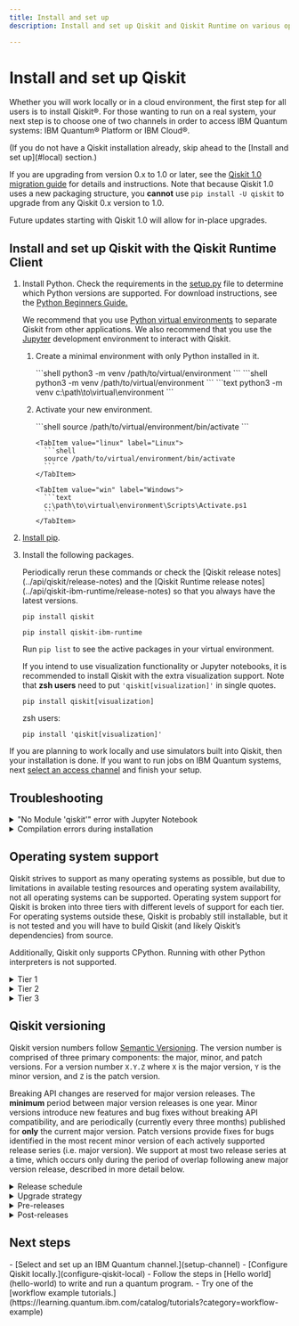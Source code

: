 ```yaml
---
title: Install and set up
description: Install and set up Qiskit and Qiskit Runtime on various operating systems

---
```

<span id="qiskit-install"></span>
# Install and set up Qiskit

Whether you will work locally or in a cloud environment, the first step for all users is to install Qiskit&reg;. For those wanting to run on a real system, your next step is to choose one of two channels in order to access IBM Quantum systems: IBM Quantum&reg; Platform or IBM Cloud&reg;.

<Admonition type="caution" title="Upgrade from Qiskit 0.x to Qiskit 1.0 and beyond">
  (If you do not have a Qiskit installation already, skip ahead to the [Install and set up](#local) section.)

  If you are upgrading from version 0.x to 1.0 or later, see the [Qiskit 1.0 migration guide](/api/migration-guides/qiskit-1.0) for details and instructions. Note that because Qiskit 1.0 uses a new packaging structure, you **cannot** use `pip install -U qiskit` to upgrade from any Qiskit 0.x version to 1.0. 
  
  Future updates starting with Qiskit 1.0 will allow for in-place upgrades.  
</Admonition>

<span id="local"></span>
## Install and set up Qiskit with the Qiskit Runtime Client

1. Install Python. Check the requirements in the [setup.py](https://github.com/Qiskit/qiskit/blob/main/setup.py) file to determine which Python versions are supported.  For download instructions, see the [Python Beginners Guide.](https://wiki.python.org/moin/BeginnersGuide/Download)

    We recommend that you use [Python virtual environments](https://docs.python.org/3.10/tutorial/venv.html) to separate Qiskit from other applications.  We also recommend that you use the [Jupyter](https://jupyter.org/install) development environment to interact with Qiskit.

    1. Create a minimal environment with only Python installed in it.

        <OperatingSystemTabs>
          <TabItem value="mac" label="macOS">
            ```shell
            python3 -m venv /path/to/virtual/environment
            ```
          </TabItem>

          <TabItem value="linux" label="Linux">
            ```shell
            python3 -m venv /path/to/virtual/environment
            ```
          </TabItem>

          <TabItem value="win" label="Windows">
            ```text
            python3 -m venv c:\path\to\virtual\environment
            ```
          </TabItem>
         </OperatingSystemTabs>

    1. Activate your new environment.

         <OperatingSystemTabs>
           <TabItem value="mac" label="macOS">
             ```shell
             source /path/to/virtual/environment/bin/activate
             ```
           </TabItem>

           <TabItem value="linux" label="Linux">
             ```shell
             source /path/to/virtual/environment/bin/activate
             ```
           </TabItem>

           <TabItem value="win" label="Windows">
             ```text
             c:\path\to\virtual\environment\Scripts\Activate.ps1
             ```
           </TabItem>
         </OperatingSystemTabs>

1. [Install pip](https://pip.pypa.io/en/stable/installation/).
1. Install the following packages.

      <Admonition type="note">
          Periodically rerun these commands or check the [Qiskit release notes](../api/qiskit/release-notes) and the [Qiskit Runtime release notes](../api/qiskit-ibm-runtime/release-notes) so that you always have the latest versions.
      </Admonition>

      ```shell
      pip install qiskit
      ```

      ```shell
      pip install qiskit-ibm-runtime
      ```

      Run `pip list` to see the active packages in your virtual environment.

      If you intend to use visualization functionality or Jupyter notebooks, it is recommended to install Qiskit with the extra visualization support. Note that **zsh users** need to put `'qiskit[visualization]'` in single quotes.

      ```shell
      pip install qiskit[visualization]
      ```
      zsh users:

      ```shell
      pip install 'qiskit[visualization]'
      ```

If you are planning to work locally and use simulators built into Qiskit, then your installation is done. If you want to run jobs on IBM Quantum systems, next [select an access channel](setup-channel) and finish your setup.

## Troubleshooting

<details>
  <summary>
    "No Module 'qiskit'" error with Jupyter Notebook
  </summary>
  If you used ``pip install qiskit`` and set up your virtual environment in
  Anaconda, then you may get the ``No Module 'qiskit'`` error when you run a tutorial
  in Jupyter Notebook. If you have not installed Qiskit or set up your
  virtual environment, you can follow the [installation](#qiskit-install) steps.

  The error is caused when trying to import the Qiskit package in an
  environment where Qiskit is not installed. If you launched Jupyter Notebook
  from the Anaconda-Navigator, it is possible that Jupyter Notebook is running
  in the base (root) environment, instead of in your virtual
  environment. Choose a virtual environment in the Anaconda-Navigator from the
  **Applications on** dropdown menu. In this menu, you can see
  all of the virtual environments within Anaconda, and you can
  select the environment where you have Qiskit installed to launch Jupyter
  Notebook.
</details>

<details>
  <summary>
    Compilation errors during installation
  </summary>
  Qiskit depends on a number of other open-source Python packages, which
  are automatically installed when doing ``pip install qiskit``. Depending on
  your system's platform and Python version, it is possible that a particular
  package does not provide pre-built binaries for your system. You can refer
  to [Operating system support](#operating-system-support) for a list of platforms supported by Qiskit, some
  of which may need an extra compiler. In cases where there are
  no precompiled binaries available, ``pip`` will attempt to compile the package
  from source, which in turn might require some extra dependencies that need to
  be installed manually.

  If the output of ``pip install qiskit`` contains similar lines to:

  ```
  Failed building wheel for SOME_PACKAGE
  ...
  build/temp.linux-x86_64-3.5/_openssl.c:498:30: fatal error
  compilation terminated.
  error: command 'x86_64-linux-gnu-gcc' failed with exit status 1
  ```

  please check the documentation of the package that failed to install (in the
  example code, ``SOME_PACKAGE``) for information on how to install the libraries
  needed for compiling from source.
</details>

<span id="os-support"></span>
## Operating system support

Qiskit strives to support as many operating systems as possible, but due to limitations in available testing resources and operating system availability, not all operating systems can be supported. Operating system support for Qiskit is broken into three tiers with different levels of support for each tier. For operating systems outside these, Qiskit is probably still installable, but it is not tested and you will have to build Qiskit (and likely Qiskit’s dependencies) from source.

Additionally, Qiskit only supports CPython. Running with other Python interpreters is not supported.

<details>
  <summary>
    Tier 1
  </summary>
  Tier 1 operating systems are fully tested as part of the development processes to ensure any proposed change will function correctly. Pre-compiled binaries are built, tested, and published to PyPI as part of the release process. Typically, as long as there is a functioning Python environment installed, Qiskit can be installed on these operating systems without needing to install further dependencies.

  Tier 1 operating systems:

  - Linux x86_64 (distributions compatible with the [manylinux 2014](https://www.python.org/dev/peps/pep-0599/) packaging specification).
  - macOS x86_64 (10.12 or later)
  - Windows 64 bit
</details>

<details>
  <summary>
    Tier 2
  </summary>
  Tier 2 operating systems are not tested as part of development process. However, pre-compiled binaries are built, tested, and published to PyPI as part of the release process and these packages can be expected to be installed with just a functioning Python environment.

  Tier 2 operating systems:

  - Linux AArch64 (distributions compatible with the [manylinux 2014](https://www.python.org/dev/peps/pep-0599/) packaging specification)
</details>

<details>
  <summary>
    Tier 3
  </summary>
  Tier 3 operating systems are not tested as part of the development process. Pre-compiled binaries are built and published to PyPI as part of the release process but are not tested. They may not be installable with just a functioning Python environment and might require a C/C++ compiler or additional programs to build dependencies from source as part of the installation process. Support for these operating systems are best effort only.

  Tier 3 operating systems:

  - Linux ppc64le (distributions compatible with the [manylinux 2014](https://www.python.org/dev/peps/pep-0599/)packaging specification)
  - Linux s390x (distributions compatible with the [manylinux 2014](https://www.python.org/dev/peps/pep-0599/) packaging specification)
  - macOS ARM64 (10.15 or newer)
  - Linux i686 (distributions compatible with the [manylinux 2014](https://www.python.org/dev/peps/pep-0599/) packaging specification)
  - Windows 32 bit
</details>

## Qiskit versioning
  Qiskit version numbers follow [Semantic Versioning](https://semver.org/).
  The version number is comprised of three primary components: the major, minor, and
  patch versions. For a version number `X.Y.Z` where `X` is the major version,
  `Y` is the minor version, and `Z` is the patch version.

  Breaking API changes are reserved for major version releases. The **minimum**
  period between major version releases is one year. Minor versions introduce
  new features and bug fixes without breaking API compatibility, and are
  periodically (currently every three months) published for **only** the
  current major version. Patch versions provide fixes for bugs identified in
  the most recent minor version of each actively supported release series (i.e.
  major version). We support at most two release series at a time, which occurs
  only during the period of overlap following anew major version release,
  described in more detail below.


<details>
  <summary>
    Release schedule
  </summary>
  A tentative release schedule is included below:

  ![](/images/start/install/release_schedule.png)

  For an up-to-date release schedule, refer to the Qiskit Github project's
  [milestones list](https://github.com/Qiskit/qiskit/milestones), which will always
  contain the current release plan.

  With the release of a new major version, the previous major version is supported
  for at least 6 months; only bug and security fixes will be accepted during this
  time and only patch releases will be published for this major version. A final
  patch version will be published when support is dropped, and that release will
  also document the end of support for that major version series. A longer
  support window is needed for the previous major version as this gives downstream
  consumers of Qiskit a chance to migrate not only their code but also their
  users. We do not recommended for a downstream library that
  depends on Qiskit to bump its minimum Qiskit version to a new
  major version release immediately because its user base will also need a chance
  to migrate to the new API changes. Having an extended support window
  for the previous major Qiskit version gives downstream projects time to fix
  compatibility with the next major version. Downstream projects can provide
  support for two release series at a time to give their users a migration path.

  For the purposes of semantic versioning, the Qiskit public API is considered
  any documented module, class, function, or method that is not marked as private
  (with a `_` prefix). However, there can be explicit exceptions made in the case
  of specific documented APIs. In such cases these APIs will be clearly documented
  as not being considered stable interfaces yet, and a user-visible warning will be
  actively emitted on any use of these unstable interfaces. Additionally, in some
  situations an interface marked as private will be considered part of the public
  API. Typically this only occurs in two cases: either an abstract interface
  definition where subclasses are intended to override/implement a private method
  as part of defining an implementation of the interface, or advanced-usage
  low-level methods that have stable interfaces but are not considered safe to use,
  as the burden is on the user to uphold the class/safety invariants themselves
  (the canonical example of this is the `QuantumCircuit._append` method).

  The supported Python versions, minimum supported Rust version (for building
  Qiskit from source), and any Python package dependencies (including the minimum
  supported versions of dependencies) used by Qiskit are not part of the backwards
  compatibility guarantees and may change during any release. Only minor or major
  version releases will raise minimum requirements for using or building Qiskit
  (including adding new dependencies), but patch fixes might include support for
  new versions of Python or other dependencies. Usually the minimum version of a
  dependency is only increased when older dependency versions go out of support or
  when it is not possible to maintain compatibility with the latest release of the
  dependency and the older version.
</details>


<details>
  <summary>
  Upgrade strategy
  </summary>
  Whenever a new major version is released, the recommended upgrade path
  is to first upgrade to use the most recent minor version on the previous major
  version. Shortly before a new major version, a final minor version will
  be published. This final minor version release `M.N+1.0` is equivalent to
  `M.N.0` but with warnings and deprecations for any API changes that are
  made on the new major version series.

  For example, immediately proceeding the 1.0.0 release, a 0.46.0 release will be
  published. The 0.46.0 release will be equivalent to the 0.45.0 release but with
  additional deprecation warnings that document the API changes that were made as
  part of the 1.0.0 release. This pattern will be used for any future major
  version releases.

  As a user of Qiskit, it's recommended that you first upgrade to this final minor
  version first, so you can see any deprecation warnings and adjust your Qiskit
  usage ahead of time before trying a potentially breaking release. The previous
  major version will be supported for at least six months to give sufficient time
  to upgrade. A typical pattern to manage this is to pin the max version to
  avoid using the next major release series until you're sure of compatibility.
  For example, specifying in a requirements file `qiskit<2` when the current
  major Qiskit version is 1 will ensure that you're using a version of Qiskit
  that won't have breaking API changes.

  Pre-emptively capping the version less than the next major version is necessary
  to ensure you get a chance to see deprecation warnings before a
  major version release. The normal release schedule means the last minor
  version release which includes any final deprecation warnings will be released
  shortly before the next major version and `pip` will default to using
  the newest version available unless the version cap is set.
</details>


<details>
<summary>
  Pre-releases
</summary>
  For each minor and major version release Qiskit will publish pre-releases that
  are compatible with [PEP440](https://peps.python.org/pep-0440/). Typically
  these are release candidates of the form `X.Y.0rc1`. The `rc` releases
  will have a finalized API surface and are used to test a prospective release.

  Note that when one of the PEP440 pre-release suffixes (such as `a`, `b`, or `pre`) are
  published, it does not have the same guarantees as an `rc` release, and is
  only a preview release. The API might change between these pre-releases
  and the final release with that version number. For example, `1.0.0pre1` might have
  a different final API than `1.0.0`.
</details>


<details>
<summary>
  Post-releases
</summary>
  If there are issues with the packaging of a given release, a post-release may be
  issued to correct this. These will follow the form `X.Y.Z.1` where the fourth
  integer is used to indicate it is the first post-release of the `X.Y.Z` release.
  For example, the qiskit-terra (the legacy package name for Qiskit) 0.25.2
  release had some issue with the sdist package publishing, and a post-release
  0.25.2.1 was published that corrected this issue. The code was identical, and
  0.25.2.1 only fixed the packaging issue for the release.
</details>

## Next steps

<Admonition type="tip" title="Recommendations">
  -  [Select and set up an IBM Quantum channel.](setup-channel)
  -  [Configure Qiskit locally.](configure-qiskit-local)
  -  Follow the steps in [Hello world](hello-world) to write and run a quantum program.
  -  Try one of the [workflow example tutorials.](https://learning.quantum.ibm.com/catalog/tutorials?category=workflow-example)
</Admonition>
